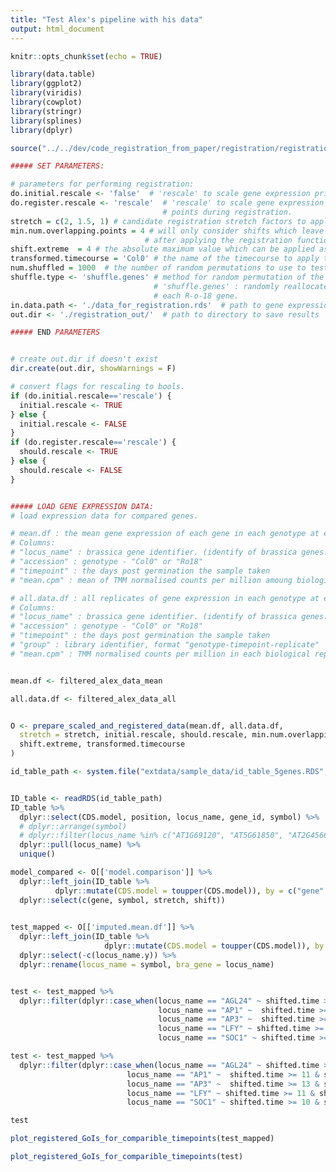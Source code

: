 ```yaml
---
title: "Test Alex's pipeline with his data"
output: html_document
---
```


```r
knitr::opts_chunk$set(echo = TRUE)

library(data.table)
library(ggplot2)
library(viridis)
library(cowplot)
library(stringr)
library(splines)
library(dplyr)

source("../../dev/code_registration_from_paper/registration/registration_functions.R")
```

```r
##### SET PARAMETERS:

# parameters for performing registration:
do.initial.rescale <- 'false'  # 'rescale' to scale gene expression prior to registration.
do.register.rescale <- 'rescale'  # 'rescale' to scale gene expression using only overlapping timepoints
                                  # points during registration.
stretch = c(2, 1.5, 1) # candidate registration stretch factors to apply to Col-0
min.num.overlapping.points = 4 # will only consider shifts which leave at least this many overlapping timepoints 
                              # after applying the registration function.
shift.extreme  = 4 # the absolute maximum value which can be applied as a shift to gene expression timecourse (days).
transformed.timecourse = 'Col0' # the name of the timecourse to apply the registration function to.
num.shuffled = 1000  # the number of random permutations to use to test real results for significance.
shuffle.type <- 'shuffle.genes' # method for random permutation of the data to assess significance of real results. 
                                # 'shuffle.genes' : randomly reallocate orthologues in Arabdidopsis compared to 
                                # each R-o-18 gene.
in.data.path <- './data_for_registration.rds'  # path to gene expression data
out.dir <- './registration_out/'  # path to directory to save results

##### END PARAMETERS


# create out.dir if doesn't exist
dir.create(out.dir, showWarnings = F)

# convert flags for rescaling to bools.
if (do.initial.rescale=='rescale') {
  initial.rescale <- TRUE
} else {
  initial.rescale <- FALSE
}
if (do.register.rescale=='rescale') {
  should.rescale <- TRUE
} else {
  should.rescale <- FALSE
}


##### LOAD GENE EXPRESSION DATA:
# load expression data for compared genes.

# mean.df : the mean gene expression of each gene in each genotype at each timepoint. 
# Columns:
# "locus_name" : brassica gene identifier. (identify of brassica genes. identity of brassica orthologue of Arabidopsis genes)
# "accession" : genotype - "Col0" or "Ro18"
# "timepoint" : the days post germination the sample taken
# "mean.cpm" : mean of TMM normalised counts per million amoung biological replicates.

# all.data.df : all replicates of gene expression in each genotype at each timepoint.
# Columns: 
# "locus_name" : brassica gene identifier. (identify of brassica genes. identity of brassica orthologue of Arabidopsis genes)
# "accession" : genotype - "Col0" or "Ro18"
# "timepoint" : the days post germination the sample taken
# "group" : library identifier, format "genotype-timepoint-replicate"
# "mean.cpm" : TMM normalised counts per million in each biological replicate (group).


mean.df <- filtered_alex_data_mean

all.data.df <- filtered_alex_data_all


O <- prepare_scaled_and_registered_data(mean.df, all.data.df,
  stretch = stretch, initial.rescale, should.rescale, min.num.overlapping.points,
  shift.extreme, transformed.timecourse
)
```

```r
id_table_path <- system.file("extdata/sample_data/id_table_5genes.RDS", package = "GREAT")


ID_table <- readRDS(id_table_path)
ID_table %>% 
  dplyr::select(CDS.model, position, locus_name, gene_id, symbol) %>% 
  # dplyr::arrange(symbol)
  # dplyr::filter(locus_name %in% c("AT1G69120", "AT5G61850", "AT2G45660")) %>% 
  dplyr::pull(locus_name) %>% 
  unique()

model_compared <- O[['model.comparison']] %>% 
  dplyr::left_join(ID_table %>% 
          dplyr::mutate(CDS.model = toupper(CDS.model)), by = c("gene" = "CDS.model")) %>% 
  dplyr::select(c(gene, symbol, stretch, shift))
  

test_mapped <- O[['imputed.mean.df']] %>%
  dplyr::left_join(ID_table %>% 
                     dplyr::mutate(CDS.model = toupper(CDS.model)), by = c("locus_name" = "CDS.model")) %>% 
  dplyr::select(-c(locus_name.y)) %>%
  dplyr::rename(locus_name = symbol, bra_gene = locus_name)


test <- test_mapped %>% 
  dplyr::filter(dplyr::case_when(locus_name == "AGL24" ~ shifted.time >= 10 & shifted.time <= 16, 
                                 locus_name == "AP1" ~  shifted.time >= 11 & shifted.time <= 30,
                                 locus_name == "AP3" ~  shifted.time >= 13 & shifted.time <= 25,
                                 locus_name == "LFY" ~ shifted.time >= 11 & shifted.time <= 25,
                                 locus_name == "SOC1" ~ shifted.time >= 10 & shifted.time <= 30))

test <- test_mapped %>% 
  dplyr::filter(dplyr::case_when(locus_name == "AGL24" ~ shifted.time >= 14 & shifted.time <= 35, 
                          locus_name == "AP1" ~  shifted.time >= 11 & shifted.time <= 25,
                          locus_name == "AP3" ~  shifted.time >= 13 & shifted.time <= 25,
                          locus_name == "LFY" ~ shifted.time >= 11 & shifted.time <= 19,
                          locus_name == "SOC1" ~ shifted.time >= 10 & shifted.time <= 31))

test

plot_registered_GoIs_for_comparible_timepoints(test_mapped)

plot_registered_GoIs_for_comparible_timepoints(test)
```



